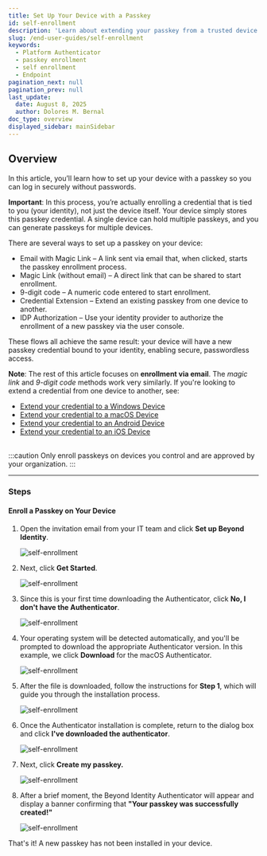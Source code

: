 ```yaml
---
title: Set Up Your Device with a Passkey
id: self-enrollment
description: 'Learn about extending your passkey from a trusted device to a new device.'
slug: /end-user-guides/self-enrollment
keywords:
  - Platform Authenticator
  - passkey enrollment
  - self enrollment
  - Endpoint
pagination_next: null
pagination_prev: null
last_update:
  date: August 8, 2025
  author: Dolores M. Bernal
doc_type: overview
displayed_sidebar: mainSidebar
---
```


## Overview

In this article, you’ll learn how to set up your device with a passkey so you can log in securely without passwords.

**Important**: In this process, you’re actually enrolling a credential that is tied to you (your identity), not just the device itself. Your device simply stores this passkey credential. A single device can hold multiple passkeys, and you can generate passkeys for multiple devices.

There are several ways to set up a passkey on your device:

- Email with Magic Link – A link sent via email that, when clicked, starts the passkey enrollment process.
- Magic Link (without email) – A direct link that can be shared to start enrollment.
- 9-digit code – A numeric code entered to start enrollment.
- Credential Extension – Extend an existing passkey from one device to another.
- IDP Authorization – Use your identity provider to authorize the enrollment of a new passkey via the user console.

These flows all achieve the same result: your device will have a new passkey credential bound to your identity, enabling secure, passwordless access.

**Note**: The rest of this article focuses on **enrollment via email**. The *magic link* and *9-digit code* methods work very similarly. If you're looking to extend a credential from one device to another, see:

- [Extend your credential to a Windows Device](https://docs.beyondidentity.com/docs/end-user-guides/extend-passkey-credential/extend-credential-windows)
- [Extend your credential to a macOS Device](https://docs.beyondidentity.com/docs/end-user-guides/extend-passkey-credential/extend-credential-macos)
- [Extend your credential to an Android Device](https://docs.beyondidentity.com/docs/end-user-guides/extend-passkey-credential/extend-credential-android)
- [Extend your credential to an iOS Device](https://docs.beyondidentity.com/docs/end-user-guides/extend-passkey-credential/extend-credential-ios)


<br/>
:::caution
Only enroll passkeys on devices you control and are approved by your organization.
:::
<br/>

---

### Steps

#### Enroll a Passkey on Your Device

1. Open the invitation email from your IT team and click **Set up Beyond Identity**. 

    ![self-enrollment](../images/invitation-email.png)

2. Next, click **Get Started**.

    ![self-enrollment](../images/get-started.png)

3. Since this is your first time downloading the Authenticator, click **No, I don't have the Authenticator**. 

    ![self-enrollment](../images/no-PA.png)

4. Your operating system will be detected automatically, and you'll be prompted to download the appropriate Authenticator version. In this example, we click **Download** for the macOS Authenticator.

    ![self-enrollment](../images/download-pa-macos.png)

5. After the file is downloaded, follow the instructions for **Step 1**, which will guide you through the installation process. 

    ![self-enrollment](../images/installation-process-macos.png)

6. Once the Authenticator installation is complete, return to the dialog box and click **I've downloaded the authenticator**.

    ![self-enrollment](../images/follow-steps.png)

7. Next, click **Create my passkey.**

    ![self-enrollment](../images/create-my-passkey.png)

8. After a brief moment, the Beyond Identity Authenticator will appear and display a banner confirming that **"Your passkey was successfully created!"**

    ![self-enrollment](../images/passkey-created.png)

That's it! A new passkey has not been installed in your device. 
